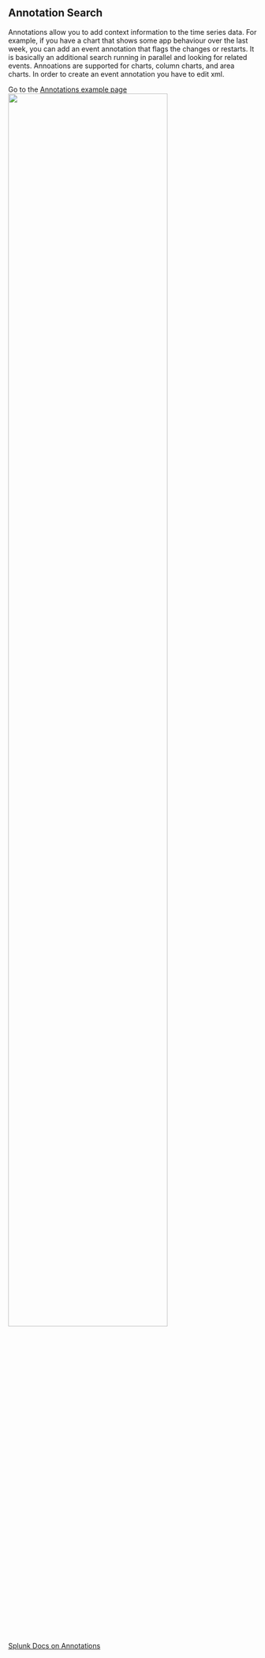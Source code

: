 ## Annotation Search

Annotations allow you to add context information to
the time series data. For example, if you have a chart 
that shows some app behaviour over the last week, you can add an event annotation that flags 
the changes or restarts. It is basically an additional search running in parallel and looking for related events.
Annoations are supported for charts, column charts, and area charts. In order to create an event annotation you have to edit xml. 

Go to the [Annotations example page](annotations) 
<img src="/static/app/splunk4champions2/images/annotation.png" width="80%" />

[Splunk Docs on Annotations](https://docs.splunk.com/Documentation/Splunk/9.0.1/Viz/ChartEventAnnotations)
